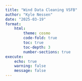 ```yaml
---
title: "Wind Data Cleaning VSFB"
author: "Kyle Nessen"
date: "2025-03-19"
format:
    html:
        theme: cosmo
        code-fold: true
        toc: true
        toc-depth: 3
        number-sections: true
execute:
    echo: true
    warning: false
    message: false
---
```


